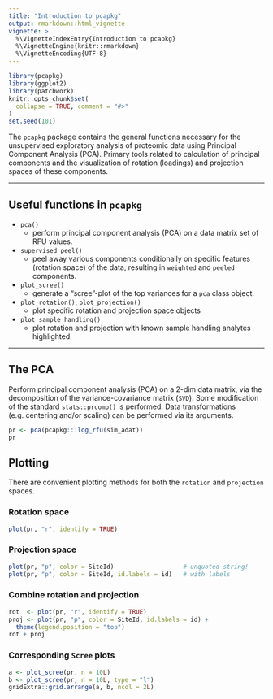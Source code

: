 ```yaml
---
title: "Introduction to pcapkg"
output: rmarkdown::html_vignette
vignette: >
  %\VignetteIndexEntry{Introduction to pcapkg}
  %\VignetteEngine{knitr::rmarkdown}
  %\VignetteEncoding{UTF-8}
---
```


```r
library(pcapkg)
library(ggplot2)
library(patchwork)
knitr::opts_chunk$set(
  collapse = TRUE, comment = "#>"
)
set.seed(101)
```



The `pcapkg` package contains the general functions 
necessary for the unsupervised exploratory analysis of proteomic data 
using Principal Component Analysis (PCA). Primary tools related to
calculation of principal components and the visualization of
rotation (loadings) and projection spaces of these components.


---------------


## Useful functions in `pcapkg`

* `pca()`
  + perform principal component analysis (PCA) on a data matrix
  set of RFU values.
* `supervised_peel()`
  + peel away various components conditionally on specific
  features (rotation space) of the data, resulting in `weighted` and `peeled`
  components.
* `plot_scree()`
  + generate a "scree"-plot of the top variances for a `pca` class object.
* `plot_rotation()`, `plot_projection()`
  + plot specific rotation and projection space objects
* `plot_sample_handling()`
  + plot rotation and projection with known sample 
  handling analytes highlighted.



-----------


## The PCA

Perform principal component analysis (PCA) on a 2-dim data matrix,
via the decomposition of the variance-covariance matrix (`SVD`).
Some modification of the standard `stats::prcomp()` is performed.
Data transformations (e.g. centering and/or scaling) can be performed
via its arguments.

```r
pr <- pca(pcapkg:::log_rfu(sim_adat))
pr
```

## Plotting

There are convenient plotting methods for both the
`rotation` and `projection` spaces.

### Rotation space

```r
plot(pr, "r", identify = TRUE)
```

### Projection space

```r
plot(pr, "p", color = SiteId)                   # unquoted string!
plot(pr, "p", color = SiteId, id.labels = id)   # with labels
```

### Combine rotation and projection

```r
rot  <- plot(pr, "r", identify = TRUE)
proj <- plot(pr, "p", color = SiteId, id.labels = id) +
  theme(legend.position = "top")
rot + proj
```

### Corresponding `Scree` plots

```r
a <- plot_scree(pr, n = 10L)
b <- plot_scree(pr, n = 10L, type = "l")
gridExtra::grid.arrange(a, b, ncol = 2L)
```

